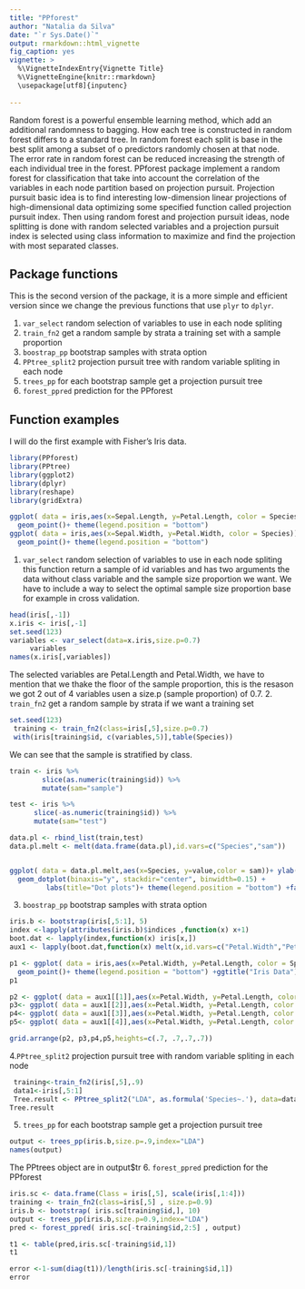 ```yaml
---
title: "PPforest"
author: "Natalia da Silva"
date: "`r Sys.Date()`"
output: rmarkdown::html_vignette
fig_caption: yes 
vignette: >
  %\VignetteIndexEntry{Vignette Title}
  %\VignetteEngine{knitr::rmarkdown}
  \usepackage[utf8]{inputenc}
 
---
```

Random forest is a powerful ensemble learning method, which add an additional randomness to bagging. How each tree is constructed in random forest differs to a standard tree. In random forest each split is base in the best split among a subset of o predictors randomly chosen at that node. 
The error rate in random forest can be reduced increasing the strength of each individual tree in the forest.
PPforest package implement a random forest for classification that take into account the correlation of the variables in each node partition based on projection pursuit. Projection pursuit basic idea is to find interesting low-dimension linear projections of high-dimensional data optimizing some specified function called projection pursuit index.
 Then using random forest and projection pursuit ideas, node splitting is done with random selected variables and a projection pursuit index is selected using class information to maximize and find the projection with most separated classes. 

## Package functions
This is the second version of the package, it is a more simple and efficient version since we change the previous functions that use `plyr` to `dplyr`.

1. `var_select` random selection of variables to use in each node spliting
2. `train_fn2` get a random sample by strata a training set with a sample proportion
3. `boostrap_pp` bootstrap samples with strata option
4. `PPtree_split2` projection pursuit tree with random variable spliting in each node
5. `trees_pp` for each bootstrap sample get a projection pursuit tree
6. `forest_ppred` prediction for the PPforest

## Function examples
I will do the first example with Fisher's Iris data.
```r
library(PPforest)
library(PPtree)
library(ggplot2)
library(dplyr)
library(reshape)
library(gridExtra)

```

```r
ggplot( data = iris,aes(x=Sepal.Length, y=Petal.Length, color = Species))+
  geom_point()+ theme(legend.position = "bottom")
ggplot( data = iris,aes(x=Sepal.Width, y=Petal.Width, color = Species))+
  geom_point()+ theme(legend.position = "bottom")
```


1. `var_select` random selection of variables to use in each node spliting
this function return a sample of id variables and has two arguments the data without class variable and the sample size proportion we want. We have to include a way to select the optimal sample size proportion base for example in cross validation.

```r
head(iris[,-1])
x.iris <- iris[,-1]
set.seed(123)
variables <- var_select(data=x.iris,size.p=0.7)
     variables
names(x.iris[,variables])

```
The selected variables are Petal.Length and  Petal.Width, we have to mention that we thake the floor of the sample proportion, this is the resason we got 2 out of 4 variables usen a size.p (sample proportion) of 0.7.
2. `train_fn2` get a random sample by strata if we want a training set

```r
set.seed(123)
 training <- train_fn2(class=iris[,5],size.p=0.7)
 with(iris[training$id, c(variables,5)],table(Species))
```
We can see that the sample is stratified by class.
```r
train <- iris %>% 
        slice(as.numeric(training$id)) %>% 
        mutate(sam="sample")

test <- iris %>%
      slice(-as.numeric(training$id)) %>%
      mutate(sam="test")

data.pl <- rbind_list(train,test)
data.pl.melt <- melt(data.frame(data.pl),id.vars=c("Species","sam"))


ggplot( data = data.pl.melt,aes(x=Species, y=value,color = sam))+ ylab("")+
  geom_dotplot(binaxis="y", stackdir="center", binwidth=0.15) +
         labs(title="Dot plots")+ theme(legend.position = "bottom") +facet_wrap(~variable)

```
3. `boostrap_pp` bootstrap samples with strata option
```r
iris.b <- bootstrap(iris[,5:1], 5) 
index <-lapply(attributes(iris.b)$indices ,function(x) x+1)
boot.dat <- lapply(index,function(x) iris[x,])
aux1 <- lapply(boot.dat,function(x) melt(x,id.vars=c("Petal.Width","Petal.Length","Species")))

```
```r
p1 <- ggplot( data = iris,aes(x=Petal.Width, y=Petal.Length, color = Species))+
  geom_point()+ theme(legend.position = "bottom") +ggtitle("Iris Data")
p1
```
```r
p2 <- ggplot( data = aux1[[1]],aes(x=Petal.Width, y=Petal.Length, color = Species))+geom_point()+ theme(legend.position = "bottom")+ggtitle("Replicate 1")
p3<- ggplot( data = aux1[[2]],aes(x=Petal.Width, y=Petal.Length, color = Species))+geom_point()+ theme(legend.position = "bottom")+ggtitle("Replicate 2")
p4<- ggplot( data = aux1[[3]],aes(x=Petal.Width, y=Petal.Length, color = Species))+geom_point()+ theme(legend.position = "bottom")+ggtitle("Replicate 3")
p5<- ggplot( data = aux1[[4]],aes(x=Petal.Width, y=Petal.Length, color = Species))+geom_point()+ theme(legend.position = "bottom")+ggtitle("Replicate 4")

grid.arrange(p2, p3,p4,p5,heights=c(.7, .7,.7,.7))

```
4.`PPtree_split2` projection pursuit tree with random variable spliting in each node
```r
 training<-train_fn2(iris[,5],.9)
 data1<-iris[,5:1]
 Tree.result <- PPtree_split2("LDA", as.formula('Species~.'), data=data1 ,size.p=0.9)
Tree.result
```

5. `trees_pp` for each bootstrap sample get a projection pursuit tree
```r
output <- trees_pp(iris.b,size.p=.9,index="LDA") 
names(output)
```
The PPtrees object are in output$tr
6. `forest_ppred` prediction for the PPforest

```r
iris.sc <- data.frame(Class = iris[,5], scale(iris[,1:4]))
training <- train_fn2(class=iris[,5] , size.p=0.9)
iris.b <- bootstrap( iris.sc[training$id,], 10) 
output <- trees_pp(iris.b,size.p=0.9,index="LDA") 
pred <- forest_ppred( iris.sc[-training$id,2:5] , output)

t1 <- table(pred,iris.sc[-training$id,1])
t1

error <-1-sum(diag(t1))/length(iris.sc[-training$id,1])
error
```

